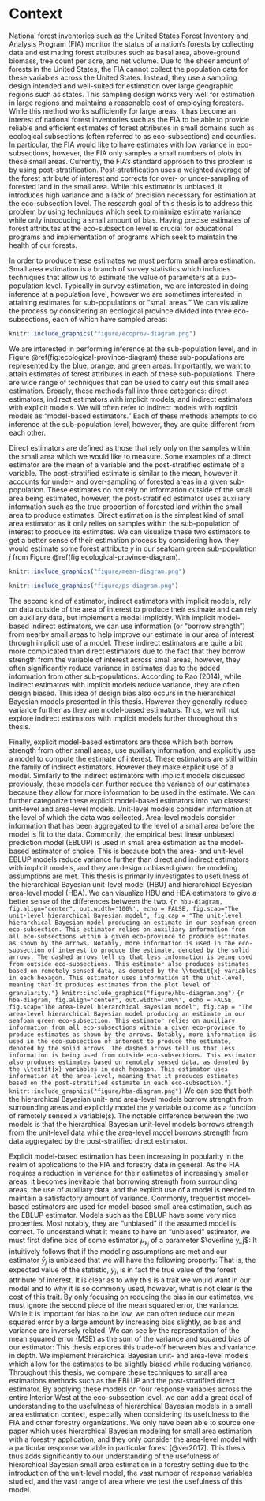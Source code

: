 # Context {#context}

National forest inventories such as the United States Forest Inventory and Analysis Program (FIA) monitor the status of a nation's forests by collecting data and estimating forest attributes such as basal area, above-ground biomass, tree count per acre, and net volume. Due to the sheer amount of forests in the United States, the FIA cannot collect the population data for these variables across the United States. Instead, they use a sampling design intended and well-suited for estimation over large geographic regions such as states. This sampling design works very well for estimation in large regions and maintains a reasonable cost of employing foresters. While this method works sufficiently for large areas, it has become an interest of national forest inventories such as the FIA to be able to provide reliable and efficient estimates of forest attributes in small domains such as ecological subsections (often referred to as eco-subsections) and counties. In particular, the FIA would like to have estimates with low variance in eco-subsections, however, the FIA only samples a small numbers of plots in these small areas. Currently, the FIA's standard approach to this problem is by using post-stratification. Post-stratification uses a weighted average of the forest attribute of interest and corrects for over- or under-sampling of forested land in the small area. While this estimator is unbiased, it introduces high variance and a lack of precision necessary for estimation at the eco-subsection level. The research goal of this thesis is to address this problem by using techniques which seek to minimize estimate variance while only introducing a small amount of bias. Having precise estimates of forest attributes at the eco-subsection level is crucial for educational programs and implementation of programs which seek to maintain the health of our forests.

In order to produce these estimates we must perform small area estimation. Small area estimation is a branch of survey statistics which includes techniques that allow us to estimate the value of parameters at a sub-population level. Typically in survey estimation, we are interested in doing inference at a population level, however we are sometimes interested in attaining estimates for sub-populations or "small areas." We can visualize the process by considering an ecological province divided into three eco-subsections, each of which have sampled areas:
```r
knitr::include_graphics("figure/ecoprov-diagram.png")
```
We are interested in performing inference at the sub-population level, and in Figure \@ref(fig:ecological-province-diagram) these sub-populations are represented by the blue, orange, and green areas. Importantly, we want to attain estimates of forest attributes in each of these sub-populations. There are wide range of techniques that can be used to carry out this small area estimation. Broadly, these methods fall into three categories: direct estimators, indirect estimators with implicit models, and indirect estimators with explicit models. We will often refer to indirect models with explicit models as "model-based estimators." Each of these methods attempts to do inference at the sub-population level, however, they are quite different from each other. 

Direct estimators are defined as those that rely only on the samples within the small area which we would like to measure. Some examples of a direct estimator are the mean of a variable and the post-stratified estimate of a variable. The post-stratified estimate is similar to the mean, however it accounts for under- and over-sampling of forested areas in a given sub-population. These estimates do not rely on information outside of the small area being estimated, however, the post-stratified estimator uses auxiliary information such as the true proportion of forested land within the small area to produce estimates. Direct estimation is the simplest kind of small area estimator as it only relies on samples within the sub-population of interest to produce its estimates. We can visualize these two estimators to get a better sense of their estimation process by considering how they would estimate some forest attribute $y$ in our seafoam green sub-population $j$ from Figure \@ref(fig:ecological-province-diagram). 
```r
knitr::include_graphics("figure/mean-diagram.png")
```
```r
knitr::include_graphics("figure/ps-diagram.png")
```
The second kind of estimator, indirect estimators with implicit models, rely on data outside of the area of interest to produce their estimate and can rely on auxiliary data, but implement a model implicitly. With implicit model-based indirect estimators, we can use information (or "borrow strength") from nearby small areas to help improve our estimate in our area of interest through implicit use of a model. These indirect estimators are quite a bit more complicated than direct estimators due to the fact that they borrow strength from the variable of interest across small areas, however, they often significantly reduce variance in estimates due to the added information from other sub-populations. According to Rao (2014), while indirect estimators with implicit models reduce variance, they are often design biased. This idea of design bias also occurs in the hierarchical Bayesian models presented in this thesis. However they generally reduce variance further as they are model-based estimators. Thus, we will not explore indirect estimators with implicit models further throughout this thesis. 

Finally, explicit model-based estimators are those which both borrow strength from other small areas, use auxiliary information, and explicitly use a model to compute the estimate of interest. These estimators are still within the family of indirect estimators. However they make explicit use of a model. Similarly to the indirect estimators with implicit models discussed previously, these models can further reduce the variance of our estimates because they allow for more information to be used in the estimate. We can further categorize these explicit model-based estimators into two classes: unit-level and area-level models. Unit-level models consider information at the level of which the data was collected. Area-level models consider information that has been aggregated to the level of a small area before the model is fit to the data. Commonly, the empirical best linear unbiased prediction model (EBLUP) is used in small area estimation as the model-based estimator of choice. This is because both the area- and unit-level EBLUP models reduce variance further than direct and indirect estimators with implicit models, and they are design unbiased given the modeling assumptions are met. This thesis is primarily investigates to usefulness of the hierarchical Bayesian unit-level model (HBU) and hierarchical Bayesian area-level model (HBA). We can visualize HBU and HBA estimators to give a better sense of the differences between the two.
```{r hbu-diagram, fig.align="center", out.width='100%', echo = FALSE, fig.scap="The unit-level hierarchical Bayesian model", fig.cap = "The unit-level hierarchical Bayesian model producing an estimate in our seafoam green eco-subsection. This estimator relies on auxiliary information from all eco-subsections within a given eco-province to produce estimates as shown by the arrows. Notably, more information is used in the eco-subsection of interest to produce the estimate, denoted by the solid arrows. The dashed arrows tell us that less information is being used from outside eco-subsections. This estimator also produces estimates based on remotely sensed data, as denoted by the \\textit{x} variables in each hexagon. This estimator uses information at the unit-level, meaning that it produces estimates from the plot level of granularity."}
knitr::include_graphics("figure/hbu-diagram.png")
```
```{r hba-diagram, fig.align="center", out.width='100%', echo = FALSE, fig.scap="The area-level hierarchical Bayesian model", fig.cap = "The area-level hierarchical Bayesian model producing an estimate in our seafoam green eco-subsection. This estimator relies on auxiliary information from all eco-subsections within a given eco-province to produce estimates as shown by the arrows. Notably, more information is used in the eco-subsection of interest to produce the estimate, denoted by the solid arrows. The dashed arrows tell us that less information is being used from outside eco-subsections. This estimator also produces estimates based on remotely sensed data, as denoted by the \\textit{x} variables in each hexagon. This estimator uses information at the area-level, meaning that it produces estimates based on the post-stratified estimate in each eco-subsection."}
knitr::include_graphics("figure/hba-diagram.png")
```
We can see that both the hierarchical Bayesian unit- and area-level models borrow strength from surrounding areas and explicitly model the $y$ variable outcome as a function of remotely sensed $x$ variable(s). The notable difference between the two models is that the hierarchical Bayesian unit-level models borrows strength from the unit-level data while the area-level model borrows strength from data aggregated by the post-stratified direct estimator.

Explicit model-based estimation has been increasing in popularity in the realm of applications to the FIA and forestry data in general. As the FIA requires a reduction in variance for their estimates of increasingly smaller areas, it becomes inevitable that borrowing strength from surrounding areas, the use of auxiliary data, and the explicit use of a model is needed to maintain a satisfactory amount of variance. Commonly, frequentist model-based estimators are used for model-based small area estimation, such as the EBLUP estimator. Models such as the EBLUP have some very nice properties. Most notably, they are "unbiased" if the assumed model is correct. To understand what it means to have an "unbiased" estimator, we must first define bias of some estimator $\mu_{y_j}$ of a parameter $\overline y_j$: 
\begin{align}
\text{Bias}(\mu_{y_j}) = E[\overline y_j] - \mu_{y_j}
\end{align}
It intuitively follows that if the modeling assumptions are met and our estimator $\bar y_j$ is unbiased that we will have the following property:
\begin{align}
\text{Bias}(\mu_{y_j}) = E[\overline y_j] - \mu_{y_j} = 0
\end{align}
That is, the expected value of the statistic, $\bar y_j$, is in fact the true value of the forest attribute of interest. It is clear as to why this is a trait we would want in our model and to why it is so commonly used, however, what is not clear is the cost of this trait. By only focusing on reducing the bias in our estimates, we must ignore the second piece of the mean squared error, the variance. While it is important for bias to be low, we can often reduce our mean squared error by a large amount by increasing bias slightly, as bias and variance are inversely related. We can see by the representation of the mean squared error (MSE) as the sum of the variance and squared bias of our estimator: 
\begin{align}
\text{MSE}(\overline y_j) = \text{Var}(\overline y_j) + \text{Bias}(\overline y_j,~ \mu_{y_j})^2
\end{align}
This thesis explores this trade-off between bias and variance in depth. We implement hierarchical Bayesian unit- and area-level models which allow for the estimates to be slightly biased while reducing variance. Throughout this thesis, we compare these techniques to small area estimations methods such as the EBLUP and the post-stratified direct estimator. By applying these models on four response variables across the entire Interior West at the eco-subsection level, we can add a great deal of understanding to the usefulness of hierarchical Bayesian models in a small area estimation context, especially when considering its usefulness to the FIA and other forestry organizations. We only have been able to source one paper which uses hierarchical Bayesian modeling for small area estimation with a forestry application, and they only consider the area-level model with a particular response variable in particular forest [@ver2017]. This thesis thus adds significantly to our understanding of the usefulness of hierarchical Bayesian small area estimation in a forestry setting due to the introduction of the unit-level model, the vast number of response variables studied, and the vast range of area where we test the usefulness of this model. 


<!-- The amount of information used from outside areas is decided by the posterior density of ratio of the between-area variance and the within-area variance. -->

<!-- *provides background material on the topic and other approaches, and identifies what is added by this thesis* -->
<!-- To implement these models, there are two statistical schools of thought: frequentist methods and Bayesian methods. Frequentist models are the most common for estimation of forest attributes in small area estimation [CITE LOTS OF PAPERS HERE]. However, Bayesian methods have been used at the area-level for small area estunation of of forest attributes [@ver2017]. While frequentist methods are often viewed as the "default" method for doing small area estimation, there are many benefits of tackling these problems from a Bayesian perspective. Notably, Bayesian estimation utilizes prior distributions which allow us to quantify our prior uncertainty about the values of each parameter.  -->